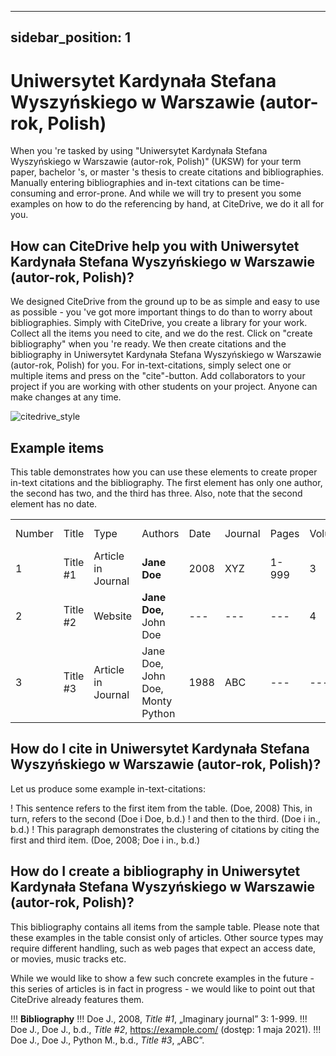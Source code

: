 
---
sidebar_position: 1
---

# Uniwersytet Kardynała Stefana Wyszyńskiego w Warszawie (autor-rok, Polish)

When you 're tasked by using "Uniwersytet Kardynała Stefana Wyszyńskiego w Warszawie (autor-rok, Polish)" (UKSW) for your term paper, bachelor 's, or master 's thesis to create citations and bibliographies.
Manually entering bibliographies and in-text citations can be time-consuming and error-prone. And while we will try to present you some examples on how to do the referencing by hand, at CiteDrive, we do it all for you.

<!---
## About  Uniwersytet Kardynała Stefana Wyszyńskiego w Warszawie (autor-rok, Polish)

* Title: Uniwersytet Kardynała Stefana Wyszyńskiego w Warszawie (autor-rok, Polish)
* Short Title (Id): UKSW)
* Authors: Uniwersytet Kardynała Stefana Wyszyńskiego w Warszawie (autor-rok, Polish)
* Download: Uniwersytet Kardynała Stefana Wyszyńskiego w Warszawie (autor-rok, Polish)
 --->

## How can CiteDrive help you with Uniwersytet Kardynała Stefana Wyszyńskiego w Warszawie (autor-rok, Polish)?

We designed CiteDrive from the ground up to be as simple and easy to use as possible - you 've got more important things to do than to worry about bibliographies. Simply with CiteDrive, you create a library for your work. Collect all the items you need to cite, and we do the rest. Click on "create bibliography" when you 're ready. We then create citations and the bibliography in Uniwersytet Kardynała Stefana Wyszyńskiego w Warszawie (autor-rok, Polish) for you. For in-text-citations, simply select one or multiple items and press on the "cite"-button. Add collaborators to your project if you are working with other students on your project. Anyone can make changes at any time.


![citedrive_style](images/uniwersytet-kardynaa-stefana-wyszynskiego-w-warszawie-autorrok-polish.svg "Choose Uniwersytet Kardynała Stefana Wyszyńskiego w Warszawie (autor-rok, Polish) in the CiteDrive App")


## Example items

This table demonstrates how you can use these elements to create proper in-text citations and the bibliography. The first element has only one author, the second has two, and the third has three. Also, note that the second element has no date.


<table>
  <tr>
   <td>Number
   </td>
   <td>Title
   </td>
   <td>Type
   </td>
   <td>Authors
   </td>
   <td>Date
   </td>
   <td>Journal
   </td>
   <td>Pages
   </td>
   <td>Volume
   </td>
   <td>Issue
   </td>
   <td>Access Date
   </td>
  </tr>
  <tr>
   <td>1
   </td>
   <td>Title #1
   </td>
   <td>Article in Journal
   </td>
   <td><strong>Jane Doe</strong>
   </td>
   <td>2008
   </td>
   <td>XYZ
   </td>
   <td>1-999
   </td>
   <td>3
   </td>
   <td>2
   </td>
   <td>--
   </td>
  </tr>
  <tr>
   <td>
2
   </td>
   <td>Title #2
   </td>
   <td>Website
   </td>
   <td><strong>Jane Doe, </strong>John Doe
   </td>
   <td>---
   </td>
   <td>---
   </td>
   <td>---
   </td>
   <td>4
   </td>
   <td>---
   </td>
   <td>2020-05-01
   </td>
  </tr>
  <tr>
   <td>3
   </td>
   <td>Title #3
   </td>
   <td>Article in Journal
   </td>
   <td>Jane Doe, John Doe, Monty Python
   </td>
   <td>1988
   </td>
   <td>ABC
   </td>
   <td>---
   </td>
   <td>---
   </td>
   <td>16
   </td>
   <td>---
   </td>
  </tr>
</table>



## How do I cite in  Uniwersytet Kardynała Stefana Wyszyńskiego w Warszawie (autor-rok, Polish)?

Let us produce some example in-text-citations:

! This sentence refers to the first item from the table.  (Doe, 2008) This, in turn, refers to the second  (Doe i Doe, b.d.)
! and then to the third.   (Doe i in., b.d.)
! This paragraph demonstrates the clustering of citations by citing the first and third item.  (Doe, 2008; Doe i in., b.d.)



## How do I create a bibliography in Uniwersytet Kardynała Stefana Wyszyńskiego w Warszawie (autor-rok, Polish)?

This bibliography contains all items from the sample table. Please note that these examples in the table consist only of articles. Other source types may require different handling, such as web pages that expect an access date, or movies, music tracks etc.

While we would like to show a few such concrete examples in the future - this series of articles is in fact in progress - we would like to point out that CiteDrive already features them.


!!! **Bibliography**
!!! Doe J., 2008, <i>Title #1</i>, „Imaginary journal” 3: 1-999.
!!! Doe J., Doe J., b.d., <i>Title #2</i>,  https://example.com/ (dostęp: 1 maja 2021).
!!! Doe J., Doe J., Python M., b.d., <i>Title #3</i>, „ABC”.


```
        